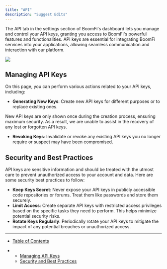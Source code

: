 ```yaml
---
title: "API"
description: "Suggest Edits"
---
```


The API tab in the settings section of BoomFi's dashboard lets you manage and control your API keys, granting you access to BoomFi's powerful features and functionalities. API keys are essential for integrating BoomFi services into your applications, allowing seamless communication and interaction with our platform.

![](/images/docs/e6082f1-api.png)

## Managing API Keys

On this page, you can perform various actions related to your API keys, including:

* **Generating New Keys**: Create new API keys for different purposes or to replace existing ones.

<Warning>
  New API keys are only shown once during the creation process, ensuring maximum security. As a result, we are unable to assist in the recovery of any lost or forgotten API keys.
</Warning>

* **Revoking Keys**: Invalidate or revoke any existing API keys you no longer require or suspect may have been compromised.

## Security and Best Practices

API keys are sensitive information and should be treated with the utmost care to prevent unauthorized access to your account and data. Here are some security best practices to follow:

* **Keep Keys Secret**: Never expose your API keys in publicly accessible code repositories or forums. Treat them like passwords and store them securely.
* **Limit Access**: Create separate API keys with restricted access privileges based on the specific tasks they need to perform. This helps minimize potential security risks.
* **Rotate Keys Regularly**: Periodically rotate your API keys to mitigate the impact of any potential breaches or unauthorized access.

***

* [Table of Contents](#)

* * [Managing API Keys](#managing-api-keys)
  * [Security and Best Practices](#security-and-best-practices)
